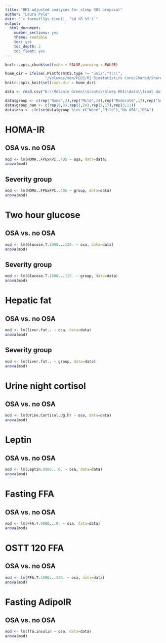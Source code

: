 ```yaml
---
title: "BMI-adjusted analyses for sleep R01 proposal"
author: "Laura Pyle"
date: "`r format(Sys.time(), '%d %B %Y')`"
output:
  html_document:
    number_sections: yes
    theme: readable
    toc: yes
    toc_depth: 2
    toc_float: yes
---
```


```r
knitr::opts_chunk$set(echo = FALSE,warning = FALSE)

home_dir = ifelse(.Platform$OS.type != "unix","T:\\",
                  "/Volumes/som/PEDS/RI Biostatistics Core/Shared/Shared Projects/Laura/BDC/Projects")
knitr::opts_knit$set(root.dir = home_dir)

data <- read.csv("E:\\Melanie Green\\Grants\\Sleep R01\\data\\final data for power analysis 12-29-2020.csv",na.strings = c(".",""," "))

data$group <- c(rep("None",3),rep("Mild",24),rep("Moderate",17),rep("Severe",11))
data$group_num <- c(rep(0,3),rep(1,24),rep(2,17),rep(3,11))
data$osa <- ifelse(data$group %in% c("None","Mild"),"No OSA","OSA")

```

# HOMA-IR

## OSA vs. no OSA

```r
mod <- lm(HOMA..FPGxFPI..405 ~ osa, data=data)
anova(mod)
```

## Severity group

```r
mod <- lm(HOMA..FPGxFPI..405 ~ group, data=data)
anova(mod)
```

# Two hour glucose

## OSA vs. no OSA

```r
mod <- lm(Glucose.T.1000...120. ~ osa, data=data)
anova(mod)
```

## Severity group

```r
mod <- lm(Glucose.T.1000...120. ~ group, data=data)
anova(mod)
```

# Hepatic fat

## OSA vs. no OSA

```r
mod <- lm(liver.fat.. ~ osa, data=data)
anova(mod)
```

## Severity group

```r
mod <- lm(liver.fat.. ~ group, data=data)
anova(mod)
```

# Urine night cortisol

## OSA vs. no OSA

```r
mod <- lm(Urine.Cortisol.Ug.hr ~ osa, data=data)
anova(mod)
```

# Leptin

## OSA vs. no OSA

```r
mod <- lm(Leptin.0800...0. ~ osa, data=data)
anova(mod)
```

# Fasting FFA

## OSA vs. no OSA

```r
mod <- lm(FFA.T.0800...0. ~ osa, data=data)
anova(mod)
```

# OSTT 120 FFA

## OSA vs. no OSA

```r
mod <- lm(FFA.T.1000...120. ~ osa, data=data)
anova(mod)
```

# Fasting AdipoIR

## OSA vs. no OSA

```r
mod <- lm(ffa.insulin ~ osa, data=data)
anova(mod)
```
